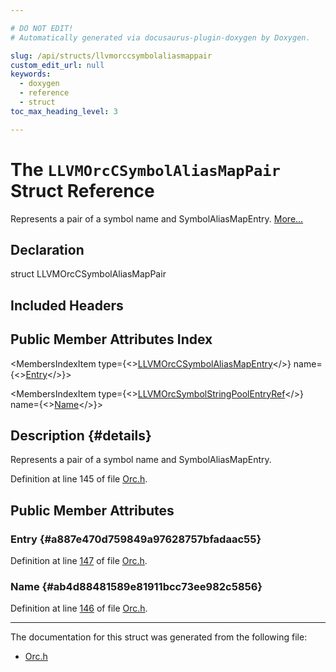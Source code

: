 ```yaml
---

# DO NOT EDIT!
# Automatically generated via docusaurus-plugin-doxygen by Doxygen.

slug: /api/structs/llvmorccsymbolaliasmappair
custom_edit_url: null
keywords:
  - doxygen
  - reference
  - struct
toc_max_heading_level: 3

---
```





# The `LLVMOrcCSymbolAliasMapPair` Struct Reference

<DoxygenPage pluginConfig={pluginConfig}>

Represents a pair of a symbol name and SymbolAliasMapEntry. <a href="#details">More...</a>

## Declaration

<CodeBlock>struct LLVMOrcCSymbolAliasMapPair</CodeBlock>

## Included Headers

<IncludesList>
<IncludesListItem
  filePath="llvm-c/Orc.h"
  permalink="/docs/api/files/include/include/llvm-c/orc-h"
  isLocal="true" />
</IncludesList>

## Public Member Attributes Index

<MembersIndex>

<MembersIndexItem
  type={<><a href="/docs/api/structs/llvmorccsymbolaliasmapentry">LLVMOrcCSymbolAliasMapEntry</a></>}
  name={<><a href="#a887e470d759849a97628757bfadaac55">Entry</a></>}>
</MembersIndexItem>

<MembersIndexItem
  type={<><a href="/docs/api/groups/llvmcexecutionengineorc/#gab64e9fc4c88c012a3d9f6f609877f449">LLVMOrcSymbolStringPoolEntryRef</a></>}
  name={<><a href="#ab4d88481589e81911bcc73ee982c5856">Name</a></>}>
</MembersIndexItem>

</MembersIndex>

## Description {#details}

Represents a pair of a symbol name and SymbolAliasMapEntry.

Definition at line 145 of file <a href="/docs/api/files/include/include/llvm-c/orc-h">Orc.h</a>.

<SectionDefinition>

## Public Member Attributes

### Entry {#a887e470d759849a97628757bfadaac55}

<MemberDefinition
  prototype="LLVMOrcCSymbolAliasMapEntry LLVMOrcCSymbolAliasMapPair::Entry">

Definition at line <a href="/docs/api/files/include/include/llvm-c/orc-h/#l00147">147</a> of file <a href="/docs/api/files/include/include/llvm-c/orc-h">Orc.h</a>.
</MemberDefinition>

### Name {#ab4d88481589e81911bcc73ee982c5856}

<MemberDefinition
  prototype="LLVMOrcSymbolStringPoolEntryRef LLVMOrcCSymbolAliasMapPair::Name">

Definition at line <a href="/docs/api/files/include/include/llvm-c/orc-h/#l00146">146</a> of file <a href="/docs/api/files/include/include/llvm-c/orc-h">Orc.h</a>.
</MemberDefinition>

</SectionDefinition>

<hr/>

The documentation for this struct was generated from the following file:

<ul>
<li><a href="/docs/api/files/include/include/llvm-c/orc-h">Orc.h</a></li>
</ul>

</DoxygenPage>
